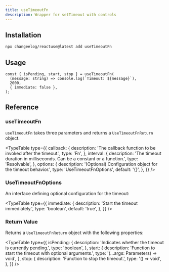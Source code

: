 ```yaml
---
title: useTimeoutFn
description: Wrapper for setTimeout with controls
---
```


<TimeoutFnDemo />

## Installation

```bash
npx changeelog/reactuse@latest add useTimeoutFn
```

## Usage

```tsx
const { isPending, start, stop } = useTimeoutFn(
  (message: string) => console.log(`Timeout: ${message}`),
  2000,
  { immediate: false },
);
```

## Reference

### useTimeoutFn

`useTimeoutFn` takes three parameters and returns a `UseTimeoutFnReturn` object.

<TypeTable
  type={{
    callback: {
      description: 'The callback function to be invoked after the timeout.',
      type: 'Fn',
    },
    interval: {
      description:
        'The timeout duration in milliseconds. Can be a constant or a function.',
      type: 'Resolvable',
    },
    options: {
      description: '(Optional) Configuration object for the timeout behavior.',
      type: 'UseTimeoutFnOptions',
      default: '{}',
    },
  }}
/>

### UseTimeoutFnOptions

An interface defining optional configuration for the timeout:

<TypeTable
  type={{
    immediate: {
      description: 'Start the timeout immediately.',
      type: 'boolean',
      default: 'true',
    },
  }}
/>

### Return Value

Returns a `UseTimeoutFnReturn` object with the following properties:

<TypeTable
  type={{
    isPending: {
      description: 'Indicates whether the timeout is currently pending.',
      type: 'boolean',
    },
    start: {
      description: 'Function to start the timeout with optional arguments.',
      type: '(...args: Parameters) => void',
    },
    stop: {
      description: 'Function to stop the timeout.',
      type: '() => void',
    },
  }}
/>

